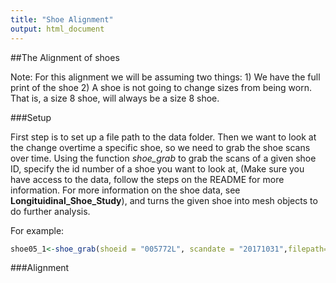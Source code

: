 ```yaml
---
title: "Shoe Alignment"
output: html_document
---
```


##The Alignment of shoes 

Note: For this alignment we will be assuming two things:
1) We have the full print of the shoe
2) A shoe is not going to change sizes from being worn. That is, a size 8 shoe, will always be a size 8 shoe. 

###Setup

First step is to set up a file path to the data folder. Then we want to look at the change overtime a specific shoe, so we need to grab the shoe scans over time. Using the function *shoe_grab* to grab the scans of a given shoe ID, specify the id number of a shoe you want to look at, (Make sure you have access to the data, follow the steps on the README for more information. For more information on the shoe data, see **Longituidinal_Shoe_Study**), and turns the given shoe into mesh objects to do further analysis. 

For example: 

```r
shoe05_1<-shoe_grab(shoeid = "005772L", scandate = "20171031",filepath="../data-raw")
```




###Alignment 





